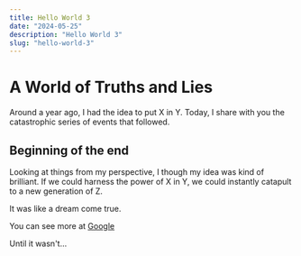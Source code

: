 ```yaml
---
title: Hello World 3
date: "2024-05-25"
description: "Hello World 3"
slug: "hello-world-3"
---
```


# A World of Truths and Lies

Around a year ago, I had the idea to put X in Y. Today, I share with you the catastrophic series of events that followed.

## Beginning of the end

Looking at things from my perspective, I though my idea was kind of brilliant. If we could harness the power of X in Y, we could instantly catapult to a new generation of Z.

It was like a dream come true. 

You can see more at [Google](https://google.com)

Until it wasn't... 
